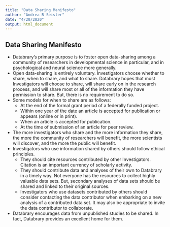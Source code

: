 ```yaml
---
title: "Data Sharing Manifesto"
author: "Andrea R Seisler"
date: "4/20/2020"
output: html_document
---
```


## Data Sharing Manifesto 
  - Databrary's primary purpose is to foster open data-sharing among a community of researchers in developmental science in particular, and in psychological and neural science more generally.
  - Open data-sharing is entirely voluntary. Investigators choose whether to share, when to share, and what to share. Databrary hopes that most Investigators will choose to share, will share early on in the research process, and will share most or all of the information they have permission to share. But, there is no requirement to do so.
  - Some models for when to share are as follows:
    - At the end of the formal grant period of a federally funded project.
    - Within one year of the date an article is accepted for publication or appears (online or in print).
    - When an article is accepted for publication.
    - At the time of submission of an article for peer review.
  - The more investigators who share and the more information they share, the more the community of researchers will benefit, the more scientists will discover, and the more the public will benefit.
  - Investigators who use information shared by others should follow ethical principles.
    - They should cite resources contributed by other Investigators. Citation is an important currency of scholarly activity.
    - They should contribute data and analyses of their own to Databrary in a timely way. Not everyone has the resources to collect highly valuable data sets. But, secondary analyses of data sets should be shared and linked to their original sources.
    - Investigators who use datasets contributed by others should consider contacting the data contributor when embarking on a new analysis of a contributed data set. It may also be appropriate to invite the data contributor to collaborate.
- Databrary encourages data from unpublished studies to be shared. In fact, Databrary provides an excellent home for them.
